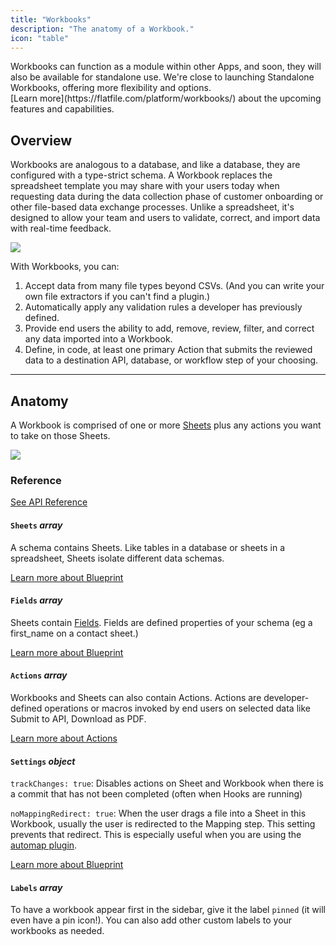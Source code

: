 ```yaml
---
title: "Workbooks"
description: "The anatomy of a Workbook."
icon: "table"
---
```


<Tip>
  Workbooks can function as a module within other Apps, and soon, they will also
  be available for standalone use. We're close to launching Standalone
  Workbooks, offering more flexibility and options.
  <br /> [Learn more](https://flatfile.com/platform/workbooks/) about the upcoming
  features and capabilities.
</Tip>

## Overview

Workbooks are analogous to a database, and like a database, they are configured with a type-strict schema.
A Workbook replaces the spreadsheet template you may share
with your users today when requesting data during the data collection phase
of customer onboarding or other file-based data exchange processes. Unlike a spreadsheet,
it's designed to allow your team and users to validate, correct, and import data with real-time feedback.

<img src="../images/quickstart/workbook.png" caption="The Flatfile Workbook" />

With Workbooks, you can:

1. Accept data from many file types beyond CSVs. (And you can write your own file extractors if you can't find a plugin.)
2. Automatically apply any validation rules a developer has previously defined.
3. Provide end users the ability to add, remove, review, filter, and correct any data imported into a Workbook.
4. Define, in code, at least one primary Action that submits the reviewed data to a destination API, database, or workflow step of your choosing.

---

## Anatomy

A Workbook is comprised of one or more <Tooltip tip="A collection of fields...">[Sheets](../blueprint/overview#terms)</Tooltip> plus any actions you want to take on those Sheets.

<img
  src="../images/concepts/workbook_anatomy.png"
  caption="The anatomy of a Workbook"
/>

### Reference

[See API Reference](https://reference.flatfile.com/api-reference/workbooks/create-a-workbook)

#### `Sheets` _array_

A schema contains Sheets. Like tables in a database or sheets in a spreadsheet, Sheets isolate different data schemas.

[Learn more about Blueprint](../blueprint)

#### `Fields` _array_

Sheets contain <Tooltip tip="Describes an attribute of the entity...">[Fields](../blueprint/overview#terms)</Tooltip>. Fields are defined properties of your schema (eg a first_name on a contact sheet.)

[Learn more about Blueprint](../blueprint)

#### `Actions` _array_

Workbooks and Sheets can also contain Actions. Actions are developer-defined operations or macros invoked by end users on selected data like Submit to API, Download as PDF.

[Learn more about Actions](../guides/actions)

#### `Settings` _object_

`trackChanges: true`: Disables actions on Sheet and Workbook when there is a
commit that has not been completed (often when Hooks are running)

`noMappingRedirect: true`: When the user drags a file into a Sheet in this Workbook, usually the user is redirected to the Mapping step. This setting prevents that redirect. This is especially useful when you are using the [automap plugin](../guides/automap).

[Learn more about Blueprint](../blueprint)

#### `Labels` _array_

To have a workbook appear first in the sidebar, give it the label `pinned` (it will even have a pin icon!). You can also add other custom labels to your workbooks as needed.

